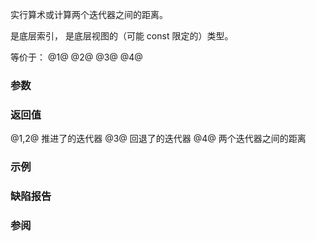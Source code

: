 {{title|operator+,-{{small|(ranges::enumerate_view::''iterator'')}}}}
{{cpp/ranges/enumerate_view/navbar}}
{{dcl begin}}
{{dcl|num=1|since=c++23|
friend constexpr /* iterator */
    operator+( const /* iterator */&amp; i, difference_type n )
    requires ranges::random_access_range&lt;/* Base */&gt;;
}}
{{dcl|num=2|since=c++23|
friend constexpr /* iterator */
    operator+( difference_type n, const /* iterator */&amp; i )
    requires ranges::random_access_range&lt;/* Base */&gt;;
}}
{{dcl|num=3|since=c++23|
friend constexpr /* iterator */
    operator-( const /* iterator */&amp; i, difference_type n )
    requires ranges::random_access_range&lt;/* Base */&gt;;
}}
{{dcl|num=4|since=c++23|
friend constexpr difference_type
    operator-( const /* iterator */&amp; i, const /* iterator */&amp; j ) noexcept;
}}
{{dcl end}}

实行{{rlp|/|迭代器}}算术或计算两个迭代器之间的距离。

{{rlpi|/#数据成员|pos_}} 是底层索引，{{rlpi|/#成员类型|Base}} 是底层视图的（可能 const 限定的）类型。

等价于：
@1@ {{c|1=auto temp = i; temp += n; return temp;}}
@2@ {{c|1=return i + n;}}
@3@ {{c|1=auto temp = i; temp -= n; return temp;}}
@4@ {{c|1=return i.pos_ - j.pos_;}}

{{cpp/hidden friend|{{tt|enumerate_view::''iterator''&lt;Const&gt;}}|plural=yes}}

===参数===
{{par begin}}
{{par|i, j|迭代器}}
{{par|n|相对当前位置的偏移}}
{{par end}}

===返回值===
@1,2@ 推进了的迭代器
@3@ 回退了的迭代器
@4@ 两个迭代器之间的距离

===示例===
{{example}}

===缺陷报告===
{{dr list begin}}
{{dr list item|wg=lwg|dr=3912|std=C++23|before=重载 {{v|4}} 不是 {{c/core|noexcept}} 的|after=它是 {{c/core|noexcept}} 的}}
{{dr list end}}

===参阅===
{{dsc begin}}
{{dsc inc|cpp/ranges/adaptor/iterator/dsc operator arith|enumerate_view}}
{{dsc end}}

{{langlinks|de|en|es|ja|ru}}